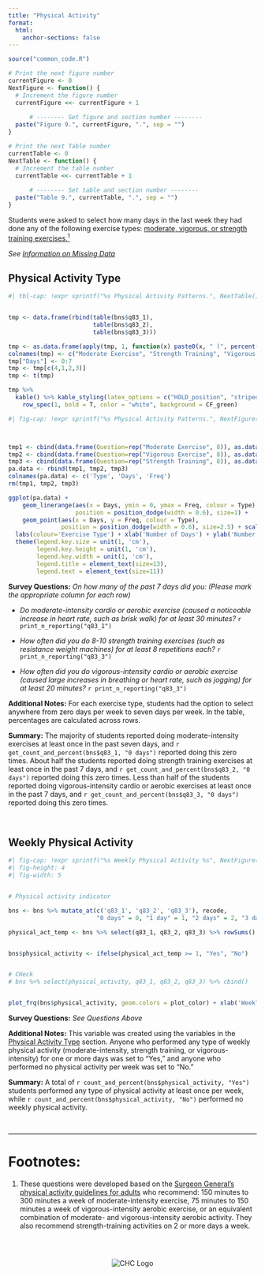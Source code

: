 ```yaml
---
title: "Physical Activity"
format:
  html:
    anchor-sections: false
---
```


```r
source("common_code.R")

# Print the next figure number
currentFigure <- 0
NextFigure <- function() {
  # Increment the figure number
  currentFigure <<- currentFigure + 1
  
      # -------- Set figure and section number --------
  paste("Figure 9.", currentFigure, ".", sep = "")
}

# Print the next Table number
currentTable <- 0
NextTable <- function() {
  # Increment the table number
  currentTable <<- currentTable + 1
  
      # -------- Set table and section number --------
  paste("Table 9.", currentTable, ".", sep = "")
}

```

Students were asked to select how many days in the last week they had done any of the following exercise types: [moderate, vigorous, or strength training exercises.^1^](#Footnotes)

*See [Information on Missing Data](index.qmd#md)*


## Physical Activity Type {#Physical-Activity-Type}

```r
#| tbl-cap: !expr sprintf("%s Physical Activity Patterns.", NextTable())


tmp <- data.frame(rbind(table(bns$q83_1),
                        table(bns$q83_2),
                        table(bns$q83_3)))

tmp <- as.data.frame(apply(tmp, 1, function(x) paste0(x, " (", percent(x/sum(x), accuracy = 0.1), ")")))
colnames(tmp) <- c("Moderate Exercise", "Strength Training", "Vigorous Training")
tmp["Days"] <- 0:7
tmp <- tmp[c(4,1,2,3)]
tmp <- t(tmp)

tmp %>%
  kable() %>% kable_styling(latex_options = c("HOLD_position", "striped", "bordered", "hover"))  %>%  
    row_spec(1, bold = T, color = "white", background = CF_green) 


```



```r
#| fig-cap: !expr sprintf("%s Physical Activity Patterns.", NextFigure())



tmp1 <- cbind(data.frame(Question=rep("Moderate Exercise", 8)), as.data.frame(table(bns[["q83_1"]])))
tmp2 <- cbind(data.frame(Question=rep("Vigorous Exercise", 8)), as.data.frame(table(bns[["q83_2"]])))
tmp3 <- cbind(data.frame(Question=rep("Strength Training", 8)), as.data.frame(table(bns[["q83_3"]])))
pa.data <- rbind(tmp1, tmp2, tmp3)
colnames(pa.data) <- c('Type', 'Days', 'Freq')
rm(tmp1, tmp2, tmp3)

ggplot(pa.data) +
    geom_linerange(aes(x = Days, ymin = 0, ymax = Freq, colour = Type), 
                   position = position_dodge(width = 0.6), size=1) +
    geom_point(aes(x = Days, y = Freq, colour = Type),
               position = position_dodge(width = 0.6), size=2.5) + scale_color_manual(values=c("#336699", "#000000", "#b5d43b")) +
  labs(colour='Exercise Type') + xlab('Number of Days') + ylab('Number of Students') + theme_bw() +
  theme(legend.key.size = unit(1, 'cm'), 
        legend.key.height = unit(1, 'cm'), 
        legend.key.width = unit(1, 'cm'), 
        legend.title = element_text(size=13),
        legend.text = element_text(size=11))


```


**Survey Questions:** *On how many of the past 7 days did you: (Please mark the appropriate column for each row)*

- *Do moderate-intensity cardio or aerobic exercise (caused a noticeable increase in heart rate, such as brisk walk) for at least 30 minutes?* `r print_n_reporting("q83_1")`

- *How often did you do 8-10 strength training exercises (such as resistance weight machines) for at least 8 repetitions each?* `r print_n_reporting("q83_3")`

- *How often did you do vigorous-intensity cardio or aerobic exercise (caused large increases in breathing or heart rate, such as jogging) for at least 20 minutes?* `r print_n_reporting("q83_3")`



**Additional Notes:** For each exercise type, students had the option to select anywhere from zero days per week to seven days per week. In the table, percentages are calculated across rows. 

**Summary:** The majority of students reported doing moderate-intensity exercises at least once in the past seven days, and `r get_count_and_percent(bns$q83_1, "0 days")` reported doing this zero times. About half the students reported doing strength training exercises at least once in the past 7 days, and `r get_count_and_percent(bns$q83_2, "0 days")` reported doing this zero times. Less than half of the students reported doing vigorous-intensity cardio or aerobic exercises at least once in the past 7 days, and `r get_count_and_percent(bns$q83_3, "0 days")` reported doing this zero times. 



<br />


## Weekly Physical Activity 

```r
#| fig-cap: !expr sprintf("%s Weekly Physical Activity %s", NextFigure(), print_n_reporting("physical_activity"))
#| fig-height: 4
#| fig-width: 5


# Physical activity indicator

bns <- bns %>% mutate_at(c('q83_1', 'q83_2', 'q83_3'), recode,
                         "0 days" = 0, "1 day" = 1, "2 days" = 2, "3 days" = 3, "4 days" = 4, "5 days" = 5, "6 days" = 6, "7 days" = 7)

physical_act_temp <- bns %>% select(q83_1, q83_2, q83_3) %>% rowSums()


bns$physical_activity <- ifelse(physical_act_temp >= 1, "Yes", "No")


# CHeck
# bns %>% select(physical_activity, q83_1, q83_2, q83_3) %>% cbind()


plot_frq(bns$physical_activity, geom.colors = plot_color) + xlab('Weekly Physical Activity') + ylab("Number of Students") + ylim(0, 1.2*max(table(bns$physical_activity)))

```

**Survey Questions:** *See Questions Above*


**Additional Notes:** This variable was created using the variables in the [Physical Activity Type](#Physical-Activity-Type) section. Anyone who performed any type of weekly physical activity (moderate-intensity, strength training, or vigorous-intensity) for one or more days was set to "Yes," and anyone who performed no physical activity per week was set to "No."

**Summary:** A total of `r count_and_percent(bns$physical_activity, "Yes")` students performed any type of physical activity at least once per week, while `r count_and_percent(bns$physical_activity, "No")` performed no weekly physical activity. 

<br />

--- 

# Footnotes: {#Footnotes}

1. These questions were developed based on the [Surgeon General's physical activity guidelines for adults](https://health.gov/sites/default/files/2019-09/Physical_Activity_Guidelines_2nd_edition.pdf) who recommend: 150 minutes to 300 minutes a week of moderate-intensity exercise, 75 minutes to 150 minutes a week of vigorous-intensity aerobic exercise, or an equivalent combination of moderate- and vigorous-intensity aerobic activity. They also recommend strength-training activities on 2 or more days a week.

<br />

:::: {.columns}

::: {.column width="10%"}

:::

::: {.column width="80%"}
<div style="text-align: center;">

<img src="bns_statewide_logo_array.svg" alt="CHC Logo" width="auto" height="auto">

</div>
:::

::: {.column width="10%"}


:::

::::




